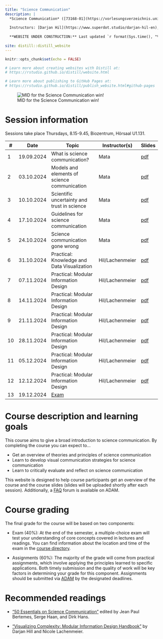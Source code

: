 ```yaml
---
title: "Science Communication"
description: |
  *Science Communication* ([73168-01](https://vorlesungsverzeichnis.unibas.ch/de/home?id=287275)), FS24, University of Basel
  
  Instructors: [Darjan Hil](https://www.superdot.studio/darjan-hil-en), [Nicole Lachenmeier](https://www.superdot.studio/nicole-lachenmeier-de), and [Rui Mata](https://psychologie.unibas.ch/de/personen/rui-mata/about-me/)
  
  **WEBSITE UNDER CONSTRUCTION:** Last updated `r format(Sys.time(), "%a %b %d %X %Y")`
  
site: distill::distill_website
---
```


```r
knitr::opts_chunk$set(echo = FALSE)

# Learn more about creating websites with Distill at:
# https://rstudio.github.io/distill/website.html

# Learn more about publishing to GitHub Pages at:
# https://rstudio.github.io/distill/publish_website.html#github-pages

```

![MID for the Science Communication win!](photos/mid.jpg)

# Session information

Sessions take place Thursdays, 8.15-9.45, Biozentrum, Hörsaal U1.131. 

::: l-body
| # | Date     | Topic                         | Instructor(s) | Slides |
|---| ---------|-------------------------------|--------| --------|
| 1 | 19.09.2024 | What is science communication? | Mata | [pdf]()|
| 2 | 03.10.2024 | Models and elements of science communication | Mata | [pdf]()|
| 3 | 10.10.2024 | Scientific uncertainty and trust in science | Mata | [pdf]()|
| 4 | 17.10.2024 | Guidelines for science communication | Mata | [pdf]()|
| 5 | 24.10.2024 | Science communication gone wrong | Mata | [pdf]()|
| 6 | 31.10.2024 | Practical: Knowledge and Data Visualization | Hil/Lachenmeier | [pdf]()|
| 7 | 07.11.2024 | Practical: Modular Information Design | Hil/Lachenmeier | [pdf]()|
| 8 | 14.11.2024 | Practical: Modular Information Design | Hil/Lachenmeier | [pdf]()|
| 9 | 21.11.2024 | Practical: Modular Information Design | Hil/Lachenmeier | [pdf]()|
|10 | 28.11.2024 | Practical: Modular Information Design | Hil/Lachenmeier | [pdf]()|
|11 | 05.12.2024 | Practical: Modular Information Design | Hil/Lachenmeier | [pdf]()|
|12 | 12.12.2024 | Practical: Modular Information Design | Hil/Lachenmeier | [pdf]()|
|13 | 19.12.2024 | [Exam](exam.html) | |
:::

# Course description and learning goals

This course aims to give a broad introduction to science communication. By completing the course you can expect to... 

- Get an overview of theories and principles of science communication
- Learn to develop visual communication strategies for science communication
- Learn to critically evaluate and reflect on science communication

This website is designed to help course participants get an overview of the course and the course slides (slides will be uploaded shortly after each session). Additionally, a [FAQ](https://adam.unibas.ch/goto_adam_crs_1787425.html) forum is available on ADAM.  

# Course grading

The final grade for the course will be based on two components:

- Exam (40%): At the end of the semester, a multiple-choice exam will test your understanding of core concepts covered in lectures and readings. You can find information about the location and time of the exam in the [course directory](https://vorlesungsverzeichnis.unibas.ch/de/home?id=287275).

- Assignments (60%): The majority of the grade will come from practical assignments, which involve applying the principles learned to specific applications. Both timely submission and the quality of work will be key factors in determining your grade for this component. Assignments should be submitted via [ADAM](https://adam.unibas.ch/goto_adam_crs_1787425.html) by the designated deadlines.

# Recommended readings

- ["50 Essentials on Science Communication"](https://www.degruyter.com/document/doi/10.1515/9783110763577/html) edited by  Jean Paul Bertemes, Serge Haan, and Dirk Hans.

- ["Visualizing Complexity: Modular Information Design Handbook"](https://www.degruyter.com/document/doi/10.1515/9783035625066/html) by Darjan Hill and Nicole Lachenmeier.  
